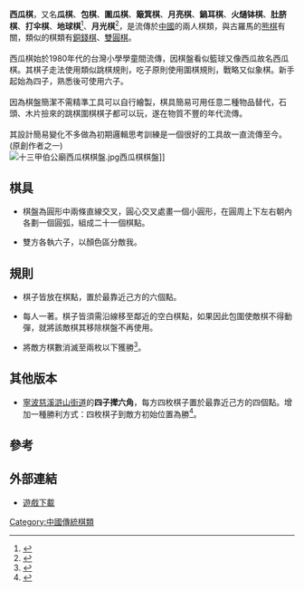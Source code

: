 '''西瓜棋'''，又名'''瓜棋'''、'''包棋'''、'''圍瓜棋'''、'''簸箕棋'''、'''月亮棋'''、'''鍋耳棋'''、'''火熥钵棋'''、'''肚脐棋'''、'''打伞棋'''、'''地球棋'''<ref>{{Cite web |url=http://www.xmnn.cn/dzbk/xmrb/20080706/200807/t20080706_624445.htm |title=闽南童谣架起友谊桥 |access-date=2012-05-31 |archive-date=2016-03-04 |archive-url=https://web.archive.org/web/20160304213803/http://www.xmnn.cn/dzbk/xmrb/20080706/200807/t20080706_624445.htm |dead-url=no }}</ref>、'''月光棋'''<ref>{{Cite web |url=http://www.gdwh.com.cn/mjzt/2010/0114/article_92.html |title=月光棋 |access-date=2012-06-09 |archive-date=2019-10-13 |archive-url=https://web.archive.org/web/20191013024036/http://www.gdwh.com.cn/mjzt/2010/0114/article_92.html |dead-url=no }}</ref>，是流傳於[[中國|中國]]的兩人棋類，與古羅馬的[[熊棋|熊棋]]有關，類似的棋類有[[銅錢棋|銅錢棋]]、[[雙圓棋|雙圓棋]]。<br />
<br />西瓜棋始於1980年代的台灣小學學童間流傳，因棋盤看似籃球又像西瓜故名西瓜棋。其棋子走法使用類似跳棋規則，吃子原則使用圍棋規則，戰略又似象棋。新手起始為四子，熟悉後可使用六子。<br />
<br />因為棋盤簡潔不需精準工具可以自行繪製，棋具簡易可用任意二種物品替代，石頭、木片撿來的跳棋圍棋棋子都可以玩，遂在物質不豐的年代流傳。<br />
<br />其設計簡易變化不多做為初期邏輯思考訓練是一個很好的工具故一直流傳至今。
(原創作者之一)<br />
[[File:十三甲伯公廟西瓜棋棋盤.jpg|thumb]]西瓜棋棋盤]]

==棋具==

*棋盤為圓形中兩條直線交叉，圓心交叉處畫一個小圓形，在圓周上下左右朝內各劃一個圓弧，組成二十一個棋點。

*雙方各執六子，以顏色區分敵我。

==規則==

*棋子皆放在棋點，置於最靠近己方的六個點。

*每人一著。棋子皆須需沿線移至鄰近的空白棋點，如果因此包圍使敵棋不得動彈，就將該敵棋其移除棋盤不再使用。

*將敵方棋數消滅至兩枚以下獲勝<ref>{{Cite web |url=http://w3.csmu.edu.tw/~s201002/page8.htm |title=西瓜棋 |access-date=2011-03-15 |archive-date=2008-06-02 |archive-url=https://web.archive.org/web/20080602013810/http://w3.csmu.edu.tw/~s201002/page8.htm |dead-url=no }}</ref>。

==其他版本==
*[[寧波|寧波]][[慈溪|慈溪]][[滸山街道|滸山街道]]的'''四子撵六角'''，每方四枚棋子置於最靠近己方的四個點。增加一種勝利方式：四枚棋子到敵方初始位置為勝<ref name="甬上风物">{{cite book |author=汪志铭主编 |title=《甬上风物——宁波市非物质文化遗产田野调查》 |date=2008-08-01 |publisher= 宁波出版社 |location=中國 |language=zh-hans |isbn=9787807432722}}</ref>。

==參考==
<div class="references-small">
<references/>
</div>

==外部連結==

*[http://ftp.isu.edu.tw/pub/Windows/softking/others/yauger/132.exe 遊戲下載]{{Dead link|date=2018年6月 |bot=InternetArchiveBot |fix-attempted=no }}



[[Category:中國傳統棋類|Category:中國傳統棋類]]